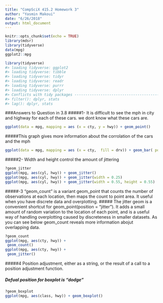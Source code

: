 ```yaml
---
title: "CompSciX 415.2 Homework 3"
author: "Yasmin Makoui"
date: "6/26/2018"
output: html_document
---
```


```r
knitr::opts_chunk$set(echo = TRUE)
library(mdsr)
library(tidyverse)
data(mpg)
ggplot2::mpg
```

```r
library(tidyverse)
#> loading tidyverse: ggplot2
#> loading tidyverse: tibble
#> loading tidyverse: tidyr
#> loading tidyverse: readr
#> loading tidyverse: purrr
#> loading tidyverse: dplyr
#> Conflicts with tidy packages -------------------------------------------
#> filter(): dplyr, stats
#> lag(): dplyr, stats 
```

###Answers to Question in 3.8
#####1- It is difficult to see the mph in city and highway for each of these cars. we dont know what these cars are.
```r
ggplot(data = mpg, mapping = aes (x = cty, y = hwy)) + geom_point()
```
#####This graph gives more information about the corrolation of the cars and the mph
```r
ggplot(data = mpg, mapping = aes (x = cty,  fill = drv)) + geom_bar( position = "dodge")
```

#####2- Width and height control the amount of jittering
```r
?geom_jitter
ggplot(mpg, aes(cyl, hwy)) + geom_jitter()
ggplot(mpg, aes(cyl, hwy)) + geom_jitter(width = 0.25)
ggplot(mpg, aes(cyl, hwy)) + geom_jitter(width = 0.55, height = 0.55)
```
#####-3 "geom_count" is a variant geom_point that counts the number of observations at each location, then maps the count to point area. It useful when you have discrete data and overplotting. 
##### The jitter geom is a convenient shortcut for geom_point(position = "jitter"). It adds a small amount of random variation to the location of each point, and is a useful way of handling overplotting caused by discreteness in smaller datasets. As you can see below geom_count reveals more information abojut overlapping data.
```r
?geom_count
ggplot(mpg, aes(cty, hwy)) +
 geom_count()
ggplot(mpg, aes(cty, hwy)) +
 geom_jitter()
```
#####4 Position adjustment, either as a string, or the result of a call to a position adjustment function.

##### Defual position for boxplot is "dodge"
```r
?geom_boxplot
ggplot(mpg, aes(class, hwy)) + geom_boxplot()
```

